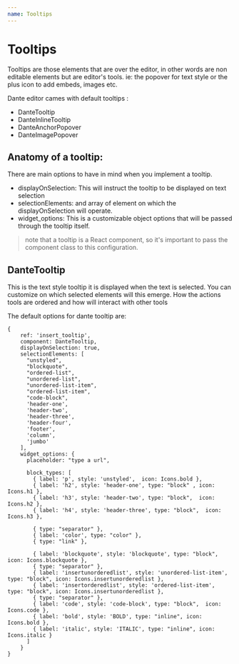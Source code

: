 ```yaml
---
name: Tooltips
---
```



# Tooltips

Tooltips are those elements that are over the editor, in other words are non editable elements but are editor's tools. ie: the popover for text style or the plus icon to add embeds, images etc.

Dante editor cames with default tooltips :

+ DanteTooltip
+ DanteInlineTooltip
+ DanteAnchorPopover
+ DanteImagePopover

## Anatomy of a tooltip:

There are main options to have in mind when you implement a tooltip.
+ displayOnSelection: This will instruct the tooltip to be displayed on text selection
+ selectionElements: and array of element on which the displayOnSelection will operate.
+ widget_options: This is a customizable object options that will be passed through the tooltip itself.

> note that a tooltip is a React component, so it's important to pass the component class to this configuration.


## DanteTooltip

This is the text style tooltip it is displayed when the text is selected. You can customize on which selected elements will this emerge. How the actions tools are ordered and how will interact with other tools

The default options for dante tooltip are: 

```
{
    ref: 'insert_tooltip',
    component: DanteTooltip,
    displayOnSelection: true,
    selectionElements: [
      "unstyled",
      "blockquote",
      "ordered-list",
      "unordered-list",
      "unordered-list-item",
      "ordered-list-item",
      "code-block",
      'header-one',
      'header-two',
      'header-three',
      'header-four',
      'footer', 
      'column',
      'jumbo'
    ],
    widget_options: {
      placeholder: "type a url",
      
      block_types: [
        { label: 'p', style: 'unstyled',  icon: Icons.bold },
        { label: 'h2', style: 'header-one', type: "block" , icon: Icons.h1 },
        { label: 'h3', style: 'header-two', type: "block",  icon: Icons.h2 },
        { label: 'h4', style: 'header-three', type: "block",  icon: Icons.h3 },

        { type: "separator" },
        { label: 'color', type: "color" },
        { type: "link" },
      
        { label: 'blockquote', style: 'blockquote', type: "block", icon: Icons.blockquote },
        { type: "separator" },
        { label: 'insertunorderedlist', style: 'unordered-list-item', type: "block", icon: Icons.insertunorderedlist },
        { label: 'insertorderedlist', style: 'ordered-list-item', type: "block", icon: Icons.insertunorderedlist },
        { type: "separator" },
        { label: 'code', style: 'code-block', type: "block",  icon: Icons.code },
        { label: 'bold', style: 'BOLD', type: "inline", icon: Icons.bold },
        { label: 'italic', style: 'ITALIC', type: "inline", icon: Icons.italic }
      ]
    }
}
```

<Playground>
  <Dante/>
</Playground>




